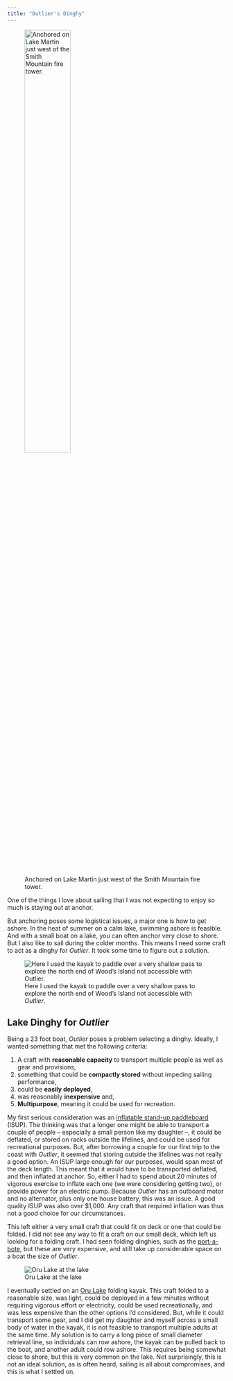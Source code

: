 ```yaml
---
title: "Outlier's Dinghy"
---
```


![Anchored on Lake Martin just west of the Smith Mountain fire tower.](gunkholescene.jpg){width="50%"}



One of the things I love about sailing that I was not expecting to enjoy so much is staying out at anchor.

But anchoring poses some logistical issues, a major one is how
to get ashore.
In the heat of summer on a calm lake, swimming ashore is feasible.
And with a small boat on a lake, you can often anchor very close to shore.
But I also like to sail during the colder months.
This means I need some craft to act as a dinghy for *Outlier*. It took some time to figure out a solution.

![Here I used the kayak to paddle over a very shallow pass to explore the north end of Wood's Island not accessible with _Outlier_.](images/no2woods.jpg){fig-align="left"}

## Lake Dinghy for *Outlier* 

Being a 23 foot boat, *Outlier* poses a problem selecting a dinghy. 
Ideally, I wanted something that met the following criteria:

1. A craft with **reasonable capacity** to transport multiple people as well as gear and provisions,
2. something that could be **compactly stored** without impeding sailing performance, 
3. could be **easily deployed**,
4. was reasonably **inexpensive** and,
5. **Multipurpose**, meaning it could be used for recreation.

My first serious consideration was an [inflatable stand-up paddleboard](https://en.wikipedia.org/wiki/Standup_paddleboarding) (ISUP).
The thinking was that a longer one might be able to transport a couple of people -- especially a small person like my daughter --, it could be deflated, or stored on racks outside the lifelines, and could be used for recreational purposes.
But, after borrowing a couple for our first trip to the coast with *Outlier*, it seemed that storing outside the lifelines was not really a good option.
An ISUP large enough for our purposes, would span most of the deck length.
This meant that it would have to be transported deflated, and then inflated at anchor.
So, either I had to spend about 20 minutes of vigorous exercise to inflate each one (we were considering getting two), or provide power for an electric pump. 
Because *Outlier* has an outboard motor and no alternator, plus only one house battery, this was an issue.
A good quality ISUP was also over $1,000.
Any craft that required inflation was thus not a good choice for our circumstances.

This left either a very small craft that could fit on deck or one that could be folded.
I did not see any way to fit a craft on our small deck, which left us looking for a folding craft.
I had seen folding dinghies, such as the [port-a-bote](https://portabote.com/product/portabote-alpha/), but these are very expensive, and still take up considerable space on a boat the size of *Outlier*. 

![Oru Lake at the lake](images/orusandyshore.jpeg)

I eventually settled on an [Oru Lake](https://www.orukayak.com/products/lake) folding kayak.
This craft folded to a reasonable size, was light, could be deployed in a few minutes without requiring vigorous effort or electricity, could be used recreationally, and was less expensive than the other options I'd considered.
But, while it could transport some gear, and I did get my daughter and myself across a small body of water in the kayak, it is not feasible to transport multiple adults at the same time.
My solution is to carry a long piece of small diameter retrieval line, so individuals can row ashore, the kayak can be pulled back to the boat, and another adult could row ashore.
This requires being somewhat close to shore, but this is very common on the lake.
Not surprisingly, this is not an ideal solution, as is often heard, sailing is all about compromises, and this is what I settled on.